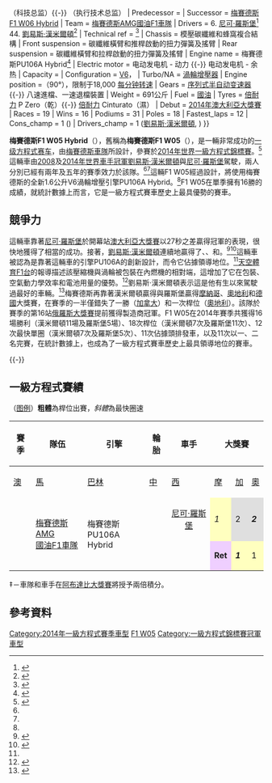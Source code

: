 {{Racing car
| Car_name = 梅賽德斯F1 W05 Hybrid
| Image =[[File:Lewis_Hamilton_2014_Singapore_FP1.jpg|frameless]]
| Caption = [[路易斯·漢米爾頓|路易斯·漢米爾頓]]在[[2014年新加坡大獎賽|2014年新加坡大獎賽]]駕駛F1 W05 Hybrid
| Category = [[一級方程式賽車|一級方程式賽車]]
| Constructor = [[梅賽德斯車隊|梅賽德斯]]
| Designer = {{le|阿爾多·科斯塔|Aldo Costa}}（工程總監）<ref>{{cite web|title=Toto Wolff Q&A: Team principals a thing of the past|url=http://www.formula1.com/news/interviews/2014/1/15452.html|work=formula1.com|date=2014-01-31|accessdate=2014-11-24|archive-date=2014-12-16|archive-url=https://web.archive.org/web/20141216183238/http://www.formula1.com/news/interviews/2014/1/15452.html|dead-url=no}}</ref> {{-}} {{le|杰夫·威利斯|Geoff Willis}}（科技总监）{{-}} {{le|帕迪·劳|Paddy Lowe}}（执行技术总监）
| Predecessor = {{le|梅賽德斯F1 W04|Mercedes F1 W04}}
| Successor = [[梅賽德斯F1_W06_Hybrid|梅賽德斯F1 W06 Hybrid]]
| Team = [[梅賽德斯車隊|梅賽德斯AMG國油F1車隊]]
| Drivers = 6. {{flagicon|DEU}} [[尼可·羅斯堡|尼可·羅斯堡]]<ref name="Nico">{{cite news|title=Mercedes GP Petronas and Nico Rosberg agree to contract extension|url=http://www.mercedes-amg-f1.com/en/#/s/news/1148/mercedes-gp-petronas-nico-rosberg-agree-contract-extension|work=[[Mercedes-Benz_in_Formula_One|Mercedes AMG Petronas F1 Team]]|date=2011-11-10|accessdate=2013-04-07|archive-date=2016-05-29|archive-url=https://web.archive.org/web/20160529203414/http://www.mercedes-amg-f1.com/en/#/s/news/1148/mercedes-gp-petronas-nico-rosberg-agree-contract-extension|dead-url=no}}</ref><br>44. {{flagicon|GBR}} [[劉易斯·漢米爾頓|劉易斯·漢米爾頓]]<ref name="LH 44">{{cite news|title=Lewis Hamilton to join Mercedes in $100m move from McLaren, signing a three-year deal|url=http://www.telegraph.co.uk/sport/motorsport/formulaone/lewishamilton/9572696/Lewis-Hamilton-to-join-Mercedes-in-100m-move-from-McLaren-signing-a-three-year-deal.html|first=Tom|last=Cary|work=[[The_Daily_Telegraph|The Daily Telegraph]]|publisher=[[Telegraph_Media_Group|Telegraph Media Group]]|date=2012-09-28|accessdate=2013-04-07|archive-date=2019-04-01|archive-url=https://web.archive.org/web/20190401083944/https://www.telegraph.co.uk/sport/motorsport/formulaone/lewishamilton/9572696/Lewis-Hamilton-to-join-Mercedes-in-100m-move-from-McLaren-signing-a-three-year-deal.html|dead-url=no}}</ref>
| Technical ref  = <ref>{{cite web|title=Technical ref|url=http://www.f1technical.net/f1db/cars/1007/mercedes-amg-f1-w05|work=F1 Technical|accessdate=2014-11-24|archive-date=2014-11-08|archive-url=https://web.archive.org/web/20141108064811/http://www.f1technical.net/f1db/cars/1007/mercedes-amg-f1-w05|dead-url=no}}</ref>
| Chassis = 模壓碳纖維和蜂窩複合結構
| Front suspension = 碳纖維橫臂和推桿啟動的扭力彈簧及搖臂
| Rear suspension = 碳纖維橫臂和拉桿啟動的扭力彈簧及搖臂
| Engine name = 梅賽德斯PU106A Hybrid<ref name="PU106A">{{cite web|title=Mercedes names 2014 F1 V6 Engine 'PU106A Hybrid'|url=http://thisisf1.com/2014/01/22/mercedes-names-2014-f1-v6-engine-pu106a-hybrid/|publisher=This Is F1|date=2014-01-22|accessdate=2014-01-23|archive-url=https://web.archive.org/web/20140225203709/http://thisisf1.com/2014/01/22/mercedes-names-2014-f1-v6-engine-pu106a-hybrid/|archive-date=2014-02-25|dead-url=yes}}</ref>
| Electric motor = 电动发电机 - 动力 {{-}} 电动发电机 - 余热
| Capacity  = {{convert|1.6|L|cuin|0|abbr=off}}
| Configuration = [[V6引擎|V6]]，
| Turbo/NA = [[渦輪增壓器|渦輪增壓器]]
| Engine position =（90°），限制于18,000 [[每分钟转速|每分钟转速]]
| Gears = [[序列式半自动变速器|序列式半自动变速器]] {{-}} 八速進檔、一速退檔裝置
| Weight = 691公斤
| Fuel = [[國油|國油]]
| Tyres = [[倍耐力|倍耐力]] P Zero（乾）{{-}} [[倍耐力|倍耐力]] Cinturato（濕）
| Debut = [[2014年澳大利亞大獎賽|2014年澳大利亞大獎賽]]
| Races = 19
| Wins = 16
| Podiums = 31
| Poles = 18
| Fastest_laps = 12
|  Cons_champ    = 1 ({{F1|2014}})
|  Drivers_champ = 1 ([[劉易斯·漢米爾頓|劉易斯·漢米爾頓]], {{F1|2014}})
}}

'''梅賽德斯F1 W05 Hybrid'''（{{lang-en|Mercedes F1 W05 Hybrid}}），舊稱為'''梅賽德斯F1 W05'''（{{lang-en|Mercedes F1 W05}}），是一輛非常成功的[[一級方程式賽車車輛|一级方程式赛车]]，由[[梅賽德斯車隊|梅賽德斯車隊]]所設計，參賽於[[2014年世界一級方程式錦標賽|2014年世界一級方程式錦標賽]]。<ref>{{cite news|title=Mercedes poised to roll out their new W05 on first day of 2014 testing at Jerez|url=http://www1.skysports.com/f1/news/12472/9105389/mercedes-poised-to-roll-out-their-new-w05-on-first-day-of-2014-testing-at-jerez|accessdate=2014-01-07|newspaper=SkySports F1|first=James|last=Galloway|date=2014-01-08|archive-date=2018-07-14|archive-url=https://web.archive.org/web/20180714023410/http://www.skysports.com/f1/news/12472/9105389/mercedes-poised-to-roll-out-their-new-w05-on-first-day-of-2014-testing-at-jerez|dead-url=no}}</ref>這輛車由[[2008年世界一級方程式錦標賽|2008]]及[[2014年世界一級方程式錦標賽|2014年]][[F1世界車手冠軍列表|世界車手冠軍]][[劉易斯·漢米爾頓|劉易斯·漢米爾頓]]與[[尼可·羅斯堡|尼可·羅斯堡]]駕駛，兩人分別已經有兩年及五年的賽季效力於該隊。<ref name="Nico"/><ref name="LH 44"/>這輛F1 W05經過設計，將使用梅賽德斯的全新1.6公升V6渦輪增壓引擎PU106A Hybrid。<ref name="PU106A"/>F1 W05在單季擁有16勝的成績，就統計數據上而言，它是一級方程式賽車歷史上最具優勢的賽車。

==競爭力==
這輛車靠著[[尼可·羅斯堡|尼可·羅斯堡]]於開幕站[[2014年澳大利亞大獎賽|澳大利亞大獎賽]]以27秒之差贏得冠軍的表現，很快地獲得了相當的成功。接著，[[劉易斯·漢米爾頓|劉易斯·漢米爾頓]]連續地贏得了{{F1 GP|2014|馬來西亞}}、{{F1 GP|2014|巴林}}、{{F1 GP|2014|中國}}和{{F1 GP|2014|西班牙}}。<ref>{{cite news|url=http://www.theguardian.com/sport/2014/mar/30/lewis-hamilton-wins-f1-malaysia-gp|title=Lewis Hamilton leads from the front to win his first Malaysian Grand Prix|first=Paul|last=Weaver|date=2014-03-30|work=[[The_Guardian|The Guardian]]|publisher=Guardian Media Group|accessdate=2014-04-07|archive-date=2014-04-05|archive-url=https://web.archive.org/web/20140405141404/http://www.theguardian.com/sport/2014/mar/30/lewis-hamilton-wins-f1-malaysia-gp|dead-url=no}}</ref><ref>{{cite news|url=http://www.bbc.co.uk/sport/0/formula1/26914856|title=Lewis Hamilton wins thrilling Bahrain GP after Rosberg battle|first=Andrew|last=Benson|date=2014-04-06|work=[[BBC_Sport|BBC Sport]]|publisher=[[BBC|BBC]]|accessdate=2014-04-07|archive-date=2014-04-07|archive-url=https://web.archive.org/web/20140407152146/http://www.bbc.co.uk/sport/0/formula1/26914856|dead-url=no}}</ref>這輛車被認為是靠著這輛車的引擎PU106A的創新設計，而令它佔據領導地位。<ref name="PU106A"/>[[天空體育F1台|天空體育F1台]]的報導描述該壓縮機與渦輪被包裝在內燃機的相對端，這增加了它在包裝、空氣動力學效率和電池用量的優勢。<ref>{{cite news|title=How Mercedes' packaging of their turbo engine has given them the edge|url=http://www1.skysports.com/f1/news/12472/9243875/revealed-how-mercedes-packaging-of-their-turbo-engine-has-given-them-the-edge|date=2014-04-06|accessdate=2014-04-07|work=[[Sky_Sports|Sky Sports]]|publisher=[[BSkyB|BSkyB]]|first1=Pete|last1=Gill|first2=Mike|last2=Wise|archive-date=2014-04-06|archive-url=https://web.archive.org/web/20140406181643/http://www1.skysports.com/f1/news/12472/9243875/revealed-how-mercedes-packaging-of-their-turbo-engine-has-given-them-the-edge|dead-url=no}}</ref>劉易斯·漢米爾頓表示這是他有生以來駕駛過最好的車輛。<ref>{{cite news|url=http://www.bbc.co.uk/sport/0/formula1/26809591|title=Lewis Hamilton praises Mercedes after Malaysia GP win|first=Andrew|last=Benson|date=2014-03-30|work=[[BBC_Sport|BBC Sport]]|publisher=[[BBC|BBC]]|accessdate=2014-04-07|archive-date=2014-04-06|archive-url=https://web.archive.org/web/20140406154354/http://www.bbc.co.uk/sport/0/formula1/26809591|dead-url=no}}</ref>梅賽德斯再靠著漢米爾頓贏得{{F1 GP|2014|英國}}與羅斯堡贏得[[2014年摩納哥大獎賽|摩納哥]]、[[2014年奧地利大獎賽|奧地利]]和[[2014年德國大獎賽|德國]]大獎賽，在賽季的一半僅錯失了一勝（[[2014年加拿大大獎賽|加拿大]]）和一次桿位（[[2014年奧地利大獎賽|奧地利]]）。該隊於賽季的第16站[[2014年俄羅斯大獎賽|俄羅斯大獎賽]]提前獲得製造商冠軍。F1 W05在2014年賽季共獲得16場勝利（漢米爾頓11場及羅斯堡5場）、18次桿位（漢米爾頓7次及羅斯堡11次）、12次最快單圈（漢米爾頓7次及羅斯堡5次）、11次佔據頭排發車，以及11次以一、二名完賽，在統計數據上，也成為了一級方程式賽車歷史上最具領導地位的賽車。

{{-}}
==一級方程式賽績==
（[[:Template:F1_driver_results_legend|图例]]）'''粗體'''為桿位出賽，''斜體''為最快圈速
{| class="wikitable" style="text-align:center; font-size:95%"
|-
! rowspan="2" | 賽季
! rowspan="2" | 隊伍
! rowspan="2" | 引擎
! rowspan="2" | 輪胎
! rowspan="2" | 車手
! colspan="19" | 大獎賽
! rowspan="2" | 積分
! rowspan="2" | {{Tooltip|排名|一級方程式世界車隊冠軍排名}}
|-
! [[2014年澳大利亞大獎賽|澳]]
! [[2014年馬來西亞大獎賽|馬]]
! [[2014年巴林大獎賽|巴林]]
! [[2014年中國大獎賽|中]]
! [[2014年西班牙大獎賽|西]]
! [[2014年摩納哥大獎賽|摩]]
! [[2014年加拿大大獎賽|加]]
! [[2014年奧地利大獎賽|奧]]
! [[2014年英國大獎賽|英]]
! [[2014年德國大獎賽|德]]
! [[2014年匈牙利大獎賽|匈]]
! [[2014年比利時大獎賽|比]]
! [[2014年義大利大獎賽|-{zh-hans:意;zh-hk:意;zh-tw:義;}-]]
! [[2014年新加坡大獎賽|新]]
! [[2014年日本大獎賽|日]]
! [[2014年俄羅斯大獎賽|俄]]
! [[2014年美國大獎賽|美]]
! [[2014年巴西大獎賽|巴西]]
! [[2014年阿布達比大獎賽|阿]]‡
|-
! rowspan=2 | {{F1|2014}}
| rowspan=2 | [[梅賽德斯車隊|梅賽德斯AMG<br/>國油F1車隊]]
| rowspan=2 | 梅賽德斯<br/>PU106A Hybrid
| rowspan=2 | {{Pirelli}}
| align="center" | [[尼可·羅斯堡|尼可·羅斯堡]]
|style="background-color:#ffffbf"| ''1''
|style="background-color:#DFDFDF"| 2
|style="background-color:#DFDFDF"| '''''2'''''
|style="background-color:#DFDFDF"| ''2''
|style="background-color:#DFDFDF"| 2
|style="background-color:#ffffbf"| '''1'''
|style="background-color:#dfdfdf"| '''2'''
|style="background-color:#ffffbf"| 1
|style="background-color:#efcfff"| '''Ret'''
|style="background-color:#ffffbf"| '''1'''
|style="background-color:#dfffdf"| '''''4'''''
|style="background-color:#dfdfdf"| '''''2'''''
|style="background-color:#dfdfdf"| 2
|style="background-color:#efcfff"| Ret
|style="background-color:#DFDFDF"| '''2'''
|style="background-color:#DFDFDF"| 2
|style="background-color:#DFDFDF"| '''2'''
|style="background-color:#ffffbf"| '''1'''
|style="background-color:#dfffdf"| '''14'''
|rowspan="2" style="background-color:#ffffbf"| '''701'''
|rowspan="2" style="background-color:#ffffbf"| '''冠軍'''
|-
| align="center" | {{nowrap|[[劉易斯·漢米爾頓|劉易斯·漢米爾頓]]}}
|style="background-color:#efcfff"| '''Ret'''
|style="background-color:#ffffbf"| '''''1'''''
|style="background-color:#ffffbf"| 1
|style="background-color:#ffffbf"| '''1'''
|style="background-color:#ffffbf"| '''1'''
|style="background-color:#DFDFDF"| 2
|style="background-color:#efcfff"| Ret
|style="background-color:#DFDFDF"| 2
|style="background-color:#ffffbf"| ''1''
|style="background-color:#ffdf9f"| ''3''
|style="background-color:#ffdf9f"| 3
|style="background-color:#efcfff"| Ret
|style="background-color:#ffffbf"| '''''1'''''
|style="background-color:#ffffbf"| '''''1'''''
|style="background-color:#ffffbf"| ''1''
|style="background-color:#ffffbf"| '''1'''
|style="background-color:#ffffbf"| 1
|style="background-color:#DFDFDF"| ''2''
|style="background-color:#ffffbf"| 1
|}
<!-- {{sup|†}} 車手未完賽，但已完成賽事總里程的90%。<br> -->
‡－車隊和車手在[[2014年阿布達比大獎賽|阿布達比大獎賽]]將授予兩倍積分。<br>

== 參考資料 ==
{{REFLIST}}


{{start box}}
{{s-ach|aw}}
{{succession box | before = [[紅牛RB9|紅牛RB9]] | title = 《{{link-en|Autosport|Autosport}}》<br />年度最佳賽車 | after = 現任 | years = 2014年}}
{{end box}}
{{梅赛德斯车队}}
{{DEFAULTSORT:Mercedes F1 W05 Hybrid}}

[[Category:2014年一級方程式賽季車型|Category:2014年一級方程式賽季車型]]
[[Category:梅賽德斯-賓士一級方程式車型|F1 W05]]
[[Category:一級方程式錦標賽冠軍車型|Category:一級方程式錦標賽冠軍車型]]